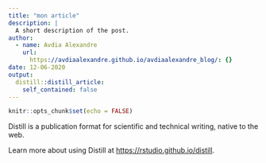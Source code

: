 ```yaml
---
title: "mon article"
description: |
  A short description of the post.
author:
  - name: Avdia Alexandre
    url:
      https://avdiaalexandre.github.io/avdiaalexandre_blog/: {}
date: 12-06-2020
output:
  distill::distill_article:
    self_contained: false
---
```


```r
knitr::opts_chunk$set(echo = FALSE)
```

Distill is a publication format for scientific and technical writing, native to the web.

Learn more about using Distill at <https://rstudio.github.io/distill>.

